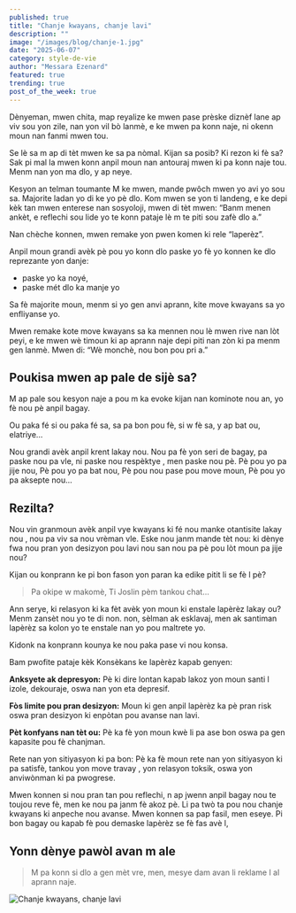 ```yaml
---
published: true
title: "Chanje kwayans, chanje lavi"
description: ""
image: "/images/blog/chanje-1.jpg"
date: "2025-06-07"
category: style-de-vie
author: "Messara Ezenard"
featured: true
trending: true
post_of_the_week: true
---
```


Dènyeman, mwen chita, map reyalize ke
mwen pase prèske diznèf lane ap viv sou
yon zile, nan yon vil bò lanmè, e ke mwen pa
konn naje, ni okenn moun nan fanmi mwen
tou.

Se lè sa m ap di tèt mwen ke sa pa nòmal.
Kijan sa posib? Ki rezon ki fè sa?
Sak pi mal la mwen konn anpil moun nan
antouraj mwen ki pa konn naje tou. Menm
nan yon ma dlo, y ap neye.

Kesyon an telman toumante M ke mwen,
mande pwôch mwen yo avi yo sou sa.
Majorite ladan yo di ke yo pè dlo. Kom
mwen se yon ti landeng, e ke depi kèk tan
mwen enterese nan sosyoloji, mwen di tèt
mwen: “Banm menen ankèt, e reflechi sou
lide yo te konn pataje lè m te piti sou zafè dlo
a.”

Nan chèche konnen, mwen remake yon
pwen komen ki rele “laperèz”.

Anpil moun grandi avèk pè pou yo konn dlo
paske yo fè yo konnen ke dlo reprezante yon
danje:
- paske yo ka noyé,
- paske mét dlo ka manje yo

Sa fè majorite moun, menm si yo gen anvi
aprann, kite move kwayans sa yo enfliyanse
yo.

Mwen remake kote move kwayans sa ka
mennen nou lè mwen rive nan lòt peyi, e ke
mwen wè timoun ki ap aprann naje depi piti
nan zòn ki pa menm gen lanmè.
Mwen di: “Wè monchè, nou bon pou pri a.”

## Poukisa mwen ap pale de sijè sa?
M ap pale sou kesyon naje a pou m ka evoke
kijan nan kominote nou an, yo fè nou pè anpil
bagay.

Ou paka fé si ou paka fé sa, sa pa bon pou
fè, si w fè sa, y ap bat ou, elatriye...

Nou grandi avèk anpil krent lakay nou.
Nou pa fè yon seri de bagay, pa paske nou
pa vle, ni paske nou respèktye , men paske
nou pè.
Pè pou yo pa jije nou,
Pè pou yo pa bat nou,
Pè pou nou pase pou move moun,
Pè pou yo pa aksepte nou...

## Rezilta?
Nou vin granmoun avèk anpil vye kwayans
ki fé nou manke otantisite lakay nou , nou pa
viv sa nou vrèman vle.
Eske nou janm mande tèt nou: ki dènye fwa
nou pran yon desizyon pou lavi nou san nou
pa pè pou lòt moun pa jije nou?

Kijan ou konprann ke pi bon fason yon paran
ka edike pitit li se fè l pè?
> Pa okipe w makomè, Ti Joslin pèm tankou
chat...

Ann serye, ki relasyon ki ka fèt avèk yon
moun ki enstale lapèrèz lakay ou?
Menm zansèt nou yo te di non. non, sèlman
ak esklavaj, men ak santiman lapèrèz sa
kolon yo te enstale nan yo pou maltrete yo.

Kidonk na konprann kounya ke nou paka
pase vi nou konsa.

Bam pwofite pataje kèk Konsèkans ke
lapèrèz kapab genyen:

**Anksyete ak depresyon:** Pè ki dire lontan
kapab lakoz yon moun santi l izole,
dekouraje, oswa nan yon eta depresif.


**Fòs limite pou pran desizyon:** Moun ki gen
anpil lapèrèz ka pè pran risk oswa pran
desizyon ki enpòtan pou avanse nan lavi.


**Pèt konfyans nan tèt ou:** Pè ka fè yon moun
kwè li pa ase bon oswa pa gen kapasite pou
fè chanjman.

Rete nan yon sitiyasyon ki pa bon: Pè ka fè moun rete nan yon sitiyasyon ki pa satisfè,
tankou yon move travay , yon relasyon
toksik, oswa yon anviwònman ki pa
pwogrese.

Mwen konnen si nou pran tan pou reflechi, n
ap jwenn anpil bagay nou te toujou reve fè,
men ke nou pa janm fè akoz pè.
Li pa twò ta pou nou chanje kwayans ki
anpeche nou avanse.
Mwen konnen sa pap fasil, men eseye. Pi
bon bagay ou kapab fè pou demaske lapèrèz
se fè fas avè l,

## Yonn dènye pawòl avan m ale
> M pa konn si dlo a gen mèt vre, men, mesye
 dam avan li reklame l al aprann naje.

![Chanje kwayans, chanje lavi](/images/blog/chanje-2.jpg)


